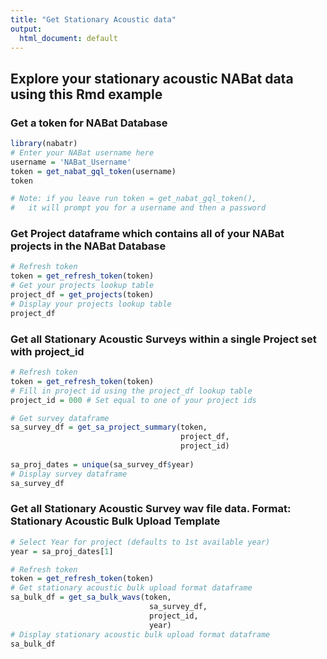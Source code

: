 ```yaml
---
title: "Get Stationary Acoustic data"
output:
  html_document: default
---
```


## Explore your stationary acoustic NABat data using this Rmd example


### Get a token for NABat Database
```r
library(nabatr)
# Enter your NABat username here
username = 'NABat_Username'
token = get_nabat_gql_token(username)
token

# Note: if you leave run token = get_nabat_gql_token(),
#   it will prompt you for a username and then a password
```

### Get Project dataframe which contains all of your NABat projects in the NABat Database
```r
# Refresh token
token = get_refresh_token(token)
# Get your projects lookup table
project_df = get_projects(token)
# Display your projects lookup table
project_df
```


### Get all Stationary Acoustic Surveys within a single Project set with project_id
```r
# Refresh token
token = get_refresh_token(token)
# Fill in project id using the project_df lookup table
project_id = 000 # Set equal to one of your project ids

# Get survey dataframe 
sa_survey_df = get_sa_project_summary(token, 
                                      project_df, 
                                      project_id)
                                          
sa_proj_dates = unique(sa_survey_df$year)
# Display survey dataframe
sa_survey_df
```

### Get all Stationary Acoustic Survey wav file data.  Format: Stationary Acoustic Bulk Upload Template
```r
# Select Year for project (defaults to 1st available year)
year = sa_proj_dates[1]

# Refresh token
token = get_refresh_token(token)
# Get stationary acoustic bulk upload format dataframe
sa_bulk_df = get_sa_bulk_wavs(token, 
                               sa_survey_df,
                               project_id,
                               year)
# Display stationary acoustic bulk upload format dataframe
sa_bulk_df
```

